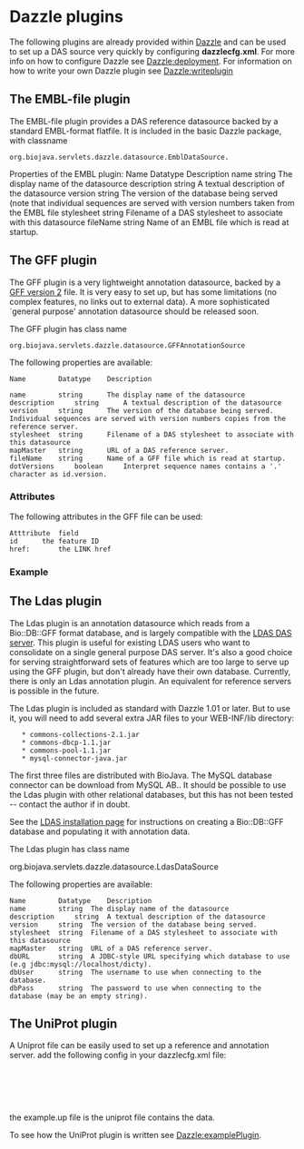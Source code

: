 =Dazzle plugins=

The following plugins are already provided within [[Dazzle]] and can be used to set up a DAS source very quickly
by configuring '''dazzlecfg.xml'''. For more info on how to configure Dazzle see [[Dazzle:deployment]]. For information on how to write your own Dazzle plugin see [[Dazzle:writeplugin]]

==The EMBL-file plugin==

The EMBL-file plugin provides a DAS reference datasource backed by a standard EMBL-format flatfile. It is included in the basic Dazzle package, with classname 
 
 org.biojava.servlets.dazzle.datasource.EmblDataSource.

Properties of the EMBL plugin:
Name 	Datatype 	Description
name 	string 	The display name of the datasource
description 	string 	A textual description of the datasource
version 	string 	The version of the database being served (note that individual sequences are served with version numbers taken from the EMBL file
stylesheet 	string 	Filename of a DAS stylesheet to associate with this datasource
fileName 	string 	Name of an EMBL file which is read at startup.

==The GFF plugin==

The GFF plugin is a very lightweight annotation datasource, backed by a [http://www.sanger.ac.uk/Software/formats/GFF/GFF_Spec.shtml GFF version 2] file. It is very easy to set up, but has some limitations (no complex features, no links out to external data). A more sophisticated `general purpose' annotation datasource should be released soon.

The GFF plugin has class name 
 org.biojava.servlets.dazzle.datasource.GFFAnnotationSource 

The following properties are available:

<pre>
Name 		Datatype 	Description

name 	 	string 		The display name of the datasource
description 	string 		A textual description of the datasource
version 	string 		The version of the database being served. Individual sequences are served with version numbers copies from the reference server.
stylesheet 	string 		Filename of a DAS stylesheet to associate with this datasource
mapMaster 	string 		URL of a DAS reference server.
fileName 	string 		Name of a GFF file which is read at startup.
dotVersions 	boolean 	Interpret sequence names contains a '.' character as id.version.
</pre>

=== Attributes ===
The following attributes in the GFF file can be used:
<pre>
Atttribute 	field
id		the feature ID
href: 		the LINK href
</pre>


=== Example ===

==The Ldas plugin==

The Ldas plugin is an annotation datasource which reads from a Bio::DB::GFF format database, and is largely compatible with the [http://www.biodas.org/servers/ LDAS DAS server]. This plugin is useful for existing LDAS users who want to consolidate on a single general purpose DAS server. It's also a good choice for serving straightforward sets of features which are too large to serve up using the GFF plugin, but don't already have their own database. Currently, there is only an Ldas annotation plugin. An equivalent for reference servers is possible in the future.

The Ldas plugin is included as standard with Dazzle 1.01 or later. But to use it, you will need to add several extra JAR files to your WEB-INF/lib directory:

    * commons-collections-2.1.jar
    * commons-dbcp-1.1.jar
    * commons-pool-1.1.jar
    * mysql-connector-java.jar

The first three files are distributed with BioJava. The MySQL database connector can be download from MySQL AB.. It should be possible to use the Ldas plugin with other relational databases, but this has not been tested -- contact the author if in doubt.

See the [http://www.biodas.org/servers/LDAS.html LDAS installation page] for instructions on creating a Bio::DB::GFF database and populating it with annotation data.

The Ldas plugin has class name 

<java>org.biojava.servlets.dazzle.datasource.LdasDataSource</java> 

The following properties are available:
<pre>
Name 		Datatype 	Description
name 		string 	The display name of the datasource
description 	string 	A textual description of the datasource
version 	string 	The version of the database being served.
stylesheet 	string 	Filename of a DAS stylesheet to associate with this datasource
mapMaster 	string 	URL of a DAS reference server.
dbURL 		string 	A JDBC-style URL specifying which database to use (e.g jdbc:mysql://localhost/dicty).
dbUser 		string 	The username to use when connecting to the database.
dbPass 		string 	The password to use when connecting to the database (may be an empty string).
</pre>

==The UniProt plugin==

A Uniprot file can be easily used to set up a reference and annotation server.
add the following config in your dazzlecfg.xml file:

<xml>
<datasource id="myUniProtSource" jclass="org.biojava.servlets.dazzle.datasource.UniProtDataSource">
    <string name="name" value="myUniProtSource" />
    <string name="description" value="some data on a uniprot sequence" />
    <string name="version" value="default" />
    <string name="fileName" value="example.up" />
</datasource>
</xml>

the example.up file is the uniprot file contains the data.

To see how the UniProt plugin is written see [[Dazzle:examplePlugin]].